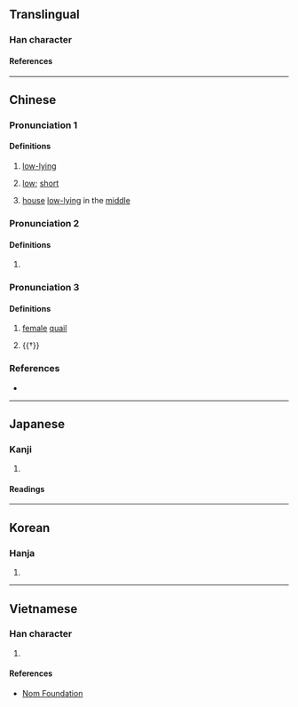 {{character info}}
{{character info|0x2F88C}}
==Translingual==

===Han character===
{{Han char|rn=53|rad=广|as=08|sn=11|four=00246|canj=IHWJ|ids=⿸广卑}}

====References====
{{Han ref|kx=0347.060|dkj=09359|dj=0657.160|hdz=20889.020|uh=5EB3}}

----

==Chinese==
{{zh-forms}}

===Pronunciation 1===
{{zh-pron
|m=bì
|c=pei5
|mc=y
|oc=y
|cat=a
}}

====Definitions====
{{zh-hanzi}}

# {{lb|zh|literary}} [[low-lying]]
# {{lb|zh|literary}} [[low]]; [[short]]
# {{zh-hg}} [[house]] [[low-lying]] in the [[middle]]

===Pronunciation 2===
{{zh-pron
|m=bì
|c=bei1
|cat=
}}

====Definitions====
{{zh-hanzi}}

# {{zh-only|有庳|an [[ancient]] [[state]] in present-day north of {{w|Dao County}}, Hunan Province}}

===Pronunciation 3===
{{zh-pron
|m=pí
|cat=n,v
}}

====Definitions====
{{zh-hanzi}}

# {{zh-hg}} [[female]] [[quail]]
# {{†}} {{zh-alt-form|毗|to [[help]]; to [[assist]]}}

===References===
* {{R:yue:Hanzi}}

----

==Japanese==

===Kanji===
{{ja-kanji|grade=|rs=广08}}

# {{rfdef|ja|sort=广08}}

====Readings====
{{ja-readings
|on=ひ, び
|kun=ひくい
}}

----

==Korean==

===Hanja===
{{ko-hanja|비}}

# {{rfdef|ko|sort=广08}}

----

==Vietnamese==

===Han character===
{{vi-readings|rs=广08|reading=ty}}

# {{rfdef|vi|sort=广08}}

====References====
* [http://nomfoundation.org/common/nom_details.php?codepoint=5eb3 Nom Foundation]